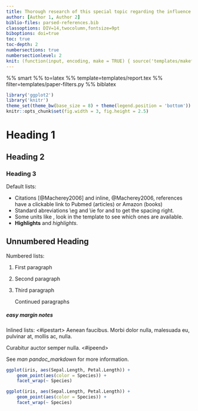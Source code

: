 ```yaml
---
title: Thorough research of this special topic regarding the influence of various factors
author: [Author 1, Author 2]
biblio-files: parsed-references.bib
classoptions: DIV=14,twocolumn,fontsize=9pt
biboptions: doi=true
toc: true
toc-depth: 2
numbersections: true
numbersectionlevel: 2
knit: (function(input, encoding, make = TRUE) { source('templates/makefile-renderer.R', local = TRUE) })
---
```


%% smart
%% to=latex
%% template=templates/report.tex
%% filter=templates/paper-filters.py
%% biblatex

```r
library('ggplot2')
library('knitr')
theme_set(theme_bw(base_size = 8) + theme(legend.position = 'bottom'))
knitr::opts_chunk$set(fig.width = 3, fig.height = 2.5)
```

# Heading 1

## Heading 2

### Heading 3

<!-- Comments -->
Default lists:

- Citations [@Macherey2006] and inline, \eg @Macherey2006, references have a clickable link to Pubmed (articles) or Amazon (books)
- Standard abreviations \\eg and \\ie for \eg and \ie to get the spacing right.
- Some units like \pps{900}, look in the template to see which ones are available.
- **Highlights** and *highlights*.

## Unnumbered Heading {-}

Numbered lists:

1.  First paragraph
2.  Second paragraph
3.  Third paragraph

    Continued paragraphs

##### easy margin notes
Inlined lists:
<#ipestart>
\item Aenean faucibus.
\item Morbi dolor nulla, malesuada eu, pulvinar at, mollis ac, nulla.
\item Curabitur auctor semper nulla.
<#ipeend>

See *man pandoc_markdown* for more information.

```r
ggplot(iris, aes(Sepal.Length, Petal.Length)) +
    geom_point(aes(color = Species)) +
    facet_wrap(~ Species)
```

```r
ggplot(iris, aes(Sepal.Length, Petal.Length)) +
    geom_point(aes(color = Species)) +
    facet_wrap(~ Species)
```

<!-- vi: set spell spelllang=en linebreak et nolist showbreak=>\ \ \  : -->

